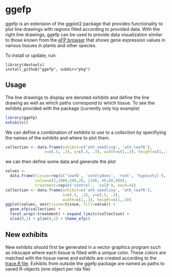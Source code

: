 ggefp
=====

ggefp is an extension of the ggplot2 package that provides
functionality to plot line drawings with regions filled according to
provided data. With the right line drawings, ggefp can be used to
provide data visualization similar to those known from the [eFP
browser](http://bar.utoronto.ca/efp/cgi-bin/efpWeb.cgi) that shows
gene expression values in various tissues in plants and other species.

To install or update, run:
   
    library(devtools)
    install_github("ggefp", subdir="pkg")

Usage
-----

The line drawings to display are denoted *exhibits* and define the
line drawing as well as which paths correspond to which tissue. To see
the exhibits provided with the package (currently only toy example)


```r
library(ggefp)
exhibits()
```

We can define a combination of exhibits to use to a *collection* by
specifiying the names of the exhibits and where to plot them.

```r
collection <- data.frame(exhibit=c('ath_seedling', 'ath_leaf6'),
                 x=c(.5, .2), y=c(.5, .3), width=c(1,.3), height=c(1,.3))

```

we can then define some data and generate the plot

```r
values <-
  data.frame(tissue=rep(c('leaf6', 'cotelydons', 'root', 'hypocotyl'), 2),
             value=c(1,1000,200,20, 1100, 40,60,900),
             treatment=rep(c('control', 'cold'), each=4))
collection <- data.frame(exhibit=c('ath_seedling', 'ath_leaf6'),
                         x=c(.5, .2), y=c(.5, .3),
                         width=c(1,.3), height=c(1,.3))
ggplot(values, aes(tissue=tissue, fill=value)) +
  geom_efp(collection) +
  facet_wrap(~treatment) + expand_limits(collection) +
  xlim(0,1) + ylim(0,1) + theme_efp()
```

New exhibits
------------

New exhibits should first be generated in a vector graphics program
such as inkscape where each tissue is filled with a unique
color. These colors are matched with the tissue name and exhibits are
created according to the [trace.R file](etc/trace.R). Exhibits from outside the ggefp
package are named as paths to saved R-objects (one object per rda
file)